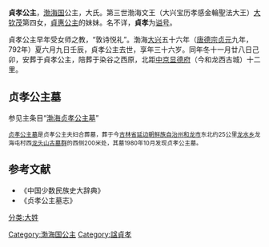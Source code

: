 '''貞孝公主'''{{BD|758年||793年|}}，[[渤海国|渤海国]]公主，大氏。第三世渤海文王（大兴宝历孝感金輪聖法大王）[[大钦茂|大钦茂]]第四女，[[貞惠公主|貞惠公主]]的妹妹。名不详，'''貞孝'''为[[谥号|谥号]]。

貞孝公主早年受女师之教，“敦诗悦礼”。渤海[[大兴_(渤海)|大兴]]五十六年（[[唐德宗|唐德宗]][[貞元_(唐朝)|贞元]]九年，792年）夏六月九日壬辰，貞孝公主去世，享年三十六岁。同年冬十一月廿八日己卯，安葬于貞孝公主，陪葬于染谷之西原，北距[[中京显德府|中京显德府]]（今和龙西古城）十二里。

==贞孝公主墓==
参见主条目“[[渤海贞孝公主墓|渤海贞孝公主墓]]”

<small>[[渤海贞孝公主墓|贞孝公主墓]]是贞孝公主夫妇合葬墓，葬于今[[吉林省|吉林省]][[延边朝鲜族自治州|延边朝鲜族自治州]][[和龙市|和龙市]]东北约25公里[[龙水乡|龙水乡]]龙海屯村西[[龙头山古墓群|龙头山古墓群]]的西侧200米处，其墓1980年10月发现贞孝公主墓。</small>

==参考文献==
* 《中国少数民族史大辞典》
* 《贞孝公主墓志》

[[Category:渤海国公主|Category:渤海国公主]]
[[Category:諡貞孝|Category:諡貞孝]]
[[分类:大姓|分类:大姓]]